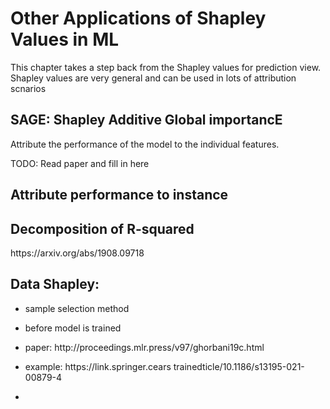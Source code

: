 # Other Applications of Shapley Values in ML

This chapter takes a step back from the Shapley values for prediction view.
Shapley values are very general and can be used in lots of attribution scnarios



## SAGE: Shapley Additive Global importancE 

Attribute the performance of the model to the individual features.


TODO: Read paper and fill in here


## Attribute performance to instance


##  Decomposition of R-squared

https://arxiv.org/abs/1908.09718

## Data Shapley:

- sample selection method
- before model is trained
- paper: http://proceedings.mlr.press/v97/ghorbani19c.html 

- example: https://link.springer.cears trainedticle/10.1186/s13195-021-00879-4 
- 
 
